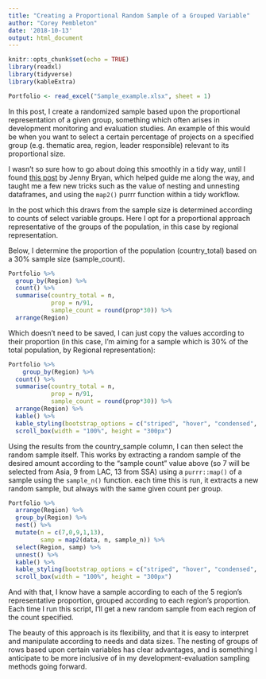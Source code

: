 ```yaml
---
title: "Creating a Proportional Random Sample of a Grouped Variable"
author: "Corey Pembleton"
date: '2018-10-13'
output: html_document
---
```


```r
knitr::opts_chunk$set(echo = TRUE)
library(readxl)
library(tidyverse)
library(kableExtra)

```

```r
Portfolio <- read_excel("Sample_example.xlsx", sheet = 1)
```

In this post, I create a randomized sample based upon the proportional representation of a given group, something which often arises in development monitoring and evaluation studies. An example of this would be when you want to select a certain percentage of projects on a specified group (e.g. thematic area, region, leader responsible) relevant to its proportional size. 

I wasn't so sure how to go about doing this smoothly in a tidy way, until I found [this post](https://jennybc.github.io/purrr-tutorial/ls12_different-sized-samples.html) by Jenny Bryan, which helped guide me along the way, and taught me a few new tricks such as the value of nesting and unnesting dataframes, and using the ```map2()``` purrr function within a tidy workflow.

In the post which this draws from the sample size is determined according to counts of select variable groups. Here I opt for a proportional approach representative of the groups of the population, in this case by regional representation. 

Below, I determine the proportion of the population (country_total) based on a 30% sample size (sample_count).

```r
Portfolio %>% 
  group_by(Region) %>% 
  count() %>% 
  summarise(country_total = n,
            prop = n/91,
            sample_count = round(prop*30)) %>%
  arrange(Region)
```

Which doesn't need to be saved, I can just copy the values according to their proportion (in this case, I'm aiming for a sample which is 30% of the total population, by Regional representation):  


```r
Portfolio %>% 
    group_by(Region) %>% 
  count() %>% 
  summarise(country_total = n,
            prop = n/91,
            sample_count = round(prop*30)) %>%
  arrange(Region) %>% 
  kable() %>%
  kable_styling(bootstrap_options = c("striped", "hover", "condensed", "responsive")) %>%
  scroll_box(width = "100%", height = "300px")

```

Using the results from the country_sample column, I can then select the random sample itself. This works by extracting a random sample of the desired amount according to the "sample count" value above (so 7 will be selected from Asia, 9 from LAC, 13 from SSA) using a ```purrr::map()``` of a sample using the ```sample_n()``` function. each time this is run, it extracts a new random sample, but always with the same given count per group.

```r

Portfolio %>% 
  arrange(Region) %>% 
  group_by(Region) %>% 
  nest() %>% 
  mutate(n = c(7,0,9,1,13),
         samp = map2(data, n, sample_n)) %>% 
  select(Region, samp) %>% 
  unnest() %>% 
  kable() %>%
  kable_styling(bootstrap_options = c("striped", "hover", "condensed", "responsive")) %>%
  scroll_box(width = "100%", height = "300px")

```

And with that, I know have a sample according to each of the 5 region's representative proportion, grouped according to each region's proportion. Each time I run this script, I'll get a new random sample from each region of the count specified. 

The beauty of this approach is its flexibility, and that it is easy to interpret and manipulate according to needs and data sizes. The nesting of groups of rows based upon certain variables has clear advantages, and is something I anticipate to be more inclusive of in my development-evaluation sampling methods going forward. 



